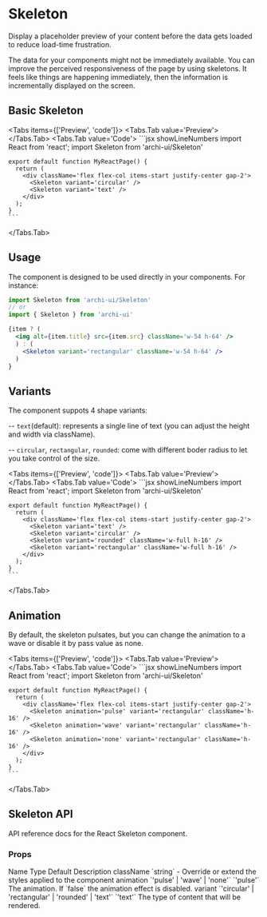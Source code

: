 
# Skeleton

Display a placeholder preview of your content before the data gets loaded to reduce load-time frustration.

The data for your components might not be immediately available. You can improve the perceived responsiveness of the page by using skeletons. It feels like things are happening immediately, then the information is incrementally displayed on the screen.

## Basic Skeleton
<Tabs items={['Preview', 'code']}>
  <Tabs.Tab value='Preview'>
    <BasicSkeleton />
  </Tabs.Tab>
  <Tabs.Tab value='Code'>
    ```jsx showLineNumbers
    import React from 'react';
    import Skeleton from 'archi-ui/Skeleton'

    export default function MyReactPage() {
      return (
        <div className='flex flex-col items-start justify-center gap-2'>
          <Skeleton variant='circular' />
          <Skeleton variant='text' />
        </div>
      );
    }
    ```
  </Tabs.Tab>
</Tabs>

## Usage
The component is designed to be used directly in your components. For instance:

```jsx
import Skeleton from 'archi-ui/Skeleton'
// or
import { Skeleton } from 'archi-ui'
```
```jsx
{item ? (
  <img alt={item.title} src={item.src} className='w-54 h-64' />
  ) : (
    <Skeleton variant='rectangular' className='w-54 h-64' />
  )
}
```

## Variants
The component suppots 4 shape variants:

-- `text`(default): represents a single line of text (you can adjust the height and width via className).

-- `circular`, `rectangular`, `rounded`: come with different boder radius to let you take control of the size.

<Tabs items={['Preview', 'code']}>
  <Tabs.Tab value='Preview'>
    <SkeletonVariant />
  </Tabs.Tab>
  <Tabs.Tab value='Code'>
    ```jsx showLineNumbers
    import React from 'react';
    import Skeleton from 'archi-ui/Skeleton'

    export default function MyReactPage() {
      return (
        <div className='flex flex-col items-start justify-center gap-2'>
          <Skeleton variant='text' />
          <Skeleton variant='circular' />
          <Skeleton variant='rounded' className='w-full h-16' />
          <Skeleton variant='rectangular' className='w-full h-16' />
        </div>
      );
    }
    ```
  </Tabs.Tab>
</Tabs>

## Animation
By default, the skeleton pulsates, but you can change the animation to a wave or disable it by pass value as none.

<Tabs items={['Preview', 'code']}>
  <Tabs.Tab value='Preview'>
    <SkeletonAnimation />
  </Tabs.Tab>
  <Tabs.Tab value='Code'>
    ```jsx showLineNumbers
    import React from 'react';
    import Skeleton from 'archi-ui/Skeleton'

    export default function MyReactPage() {
      return (
        <div className='flex flex-col items-start justify-center gap-2'>
          <Skeleton animation='pulse' variant='rectangular' className='h-16' />
          <Skeleton animation='wave' variant='rectangular' className='h-16' />
          <Skeleton animation='none' variant='rectangular' className='h-16' />
        </div>
      );
    }
    ```
  </Tabs.Tab>
</Tabs>

## Skeleton API
API reference docs for the React Skeleton component.

### Props
<Table>
  <thead>
    <Table.Tr>
      <Table.Th>Name</Table.Th>
      <Table.Th>Type</Table.Th>
      <Table.Th>Default</Table.Th>
      <Table.Th>Description</Table.Th>
    </Table.Tr>
  </thead>
  <tbody>
    <Table.Tr>
      <Table.Td>className</Table.Td>
      <Table.Td>`string`</Table.Td>
      <Table.Td>-</Table.Td>
      <Table.Td>Override or extend the styles applied to the component</Table.Td>
    </Table.Tr>
    <Table.Tr>
      <Table.Td>animation</Table.Td>
      <Table.Td>`'pulse' | 'wave' | 'none'`</Table.Td>
      <Table.Td>`'pulse'`</Table.Td>
      <Table.Td>The animation. If `false` the animation effect is disabled.</Table.Td>
    </Table.Tr>
    <Table.Tr>
      <Table.Td>variant</Table.Td>
      <Table.Td>`'circular' | 'rectangular' | 'rounded' | 'text'`</Table.Td>
      <Table.Td>`'text'`</Table.Td>
      <Table.Td>The type of content that will be rendered.</Table.Td>
    </Table.Tr>
  </tbody>
</Table>
